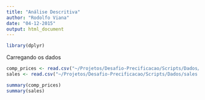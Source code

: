 ```yaml
---
title: "Análise Descritiva"
author: "Rodolfo Viana"
date: "04-12-2015"
output: html_document
---
```


```r
library(dplyr)

```

Carregando os dados

```r
comp_prices <- read.csv("~/Projetos/Desafio-Precificacao/Scripts/Dados/comp_prices.csv")
sales <- read.csv("~/Projetos/Desafio-Precificacao/Scripts/Dados/sales.csv")

summary(comp_prices)
summary(sales)
```

```r



```